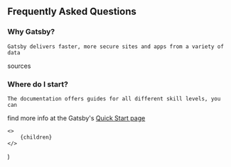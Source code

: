 ## Frequently Asked Questions
### Why Gatsby?
    Gatsby delivers faster, more secure sites and apps from a variety of data
sources
### Where do I start?
    The documentation offers guides for all different skill levels, you can
find more info at the Gatsby's [Quick Start page](https://www.gatsbyjs.org/docs/quick-start)


<!-- This default export overrides the default layout ensuring -->
<!--  that the FAQ component isn't wrapped by other elements -->
    <>
        {children}
    </>
)